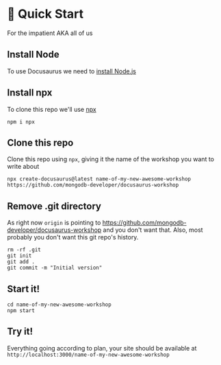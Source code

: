 # 🏁 Quick Start 

For the impatient AKA all of us

## Install Node

To use Docusaurus we need to [install Node.js](https://nodejs.org/en/download)

## Install npx

To clone this repo we'll use [npx](https://www.npmjs.com/package/npx)

```shell
npm i npx
```

## Clone this repo
 
Clone this repo using `npx`, giving it the name of the workshop you want to write about

```shell
npx create-docusaurus@latest name-of-my-new-awesome-workshop https://github.com/mongodb-developer/docusaurus-workshop
```

## Remove .git directory

As right now `origin` is pointing to https://github.com/mongodb-developer/docusaurus-workshop and you don't want that. Also, most probably you don't want this git repo's history.

```shell
rm -rf .git
git init
git add .
git commit -m "Initial version"
```

## Start it!

```shell
cd name-of-my-new-awesome-workshop
npm start
```

## Try it!

Everything going according to plan, your site should be available at `http://localhost:3000/name-of-my-new-awesome-workshop`